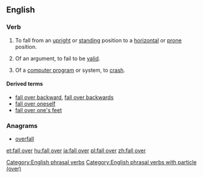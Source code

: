 ==English==

===Verb===
{{en-verb|head=[[fall]] [[over]]|falls over|falling over|fell over|fallen over}}

# {{context|intransitive|idiomatic}} To fall from an [[upright]] or [[standing]] position to a [[horizontal]] or [[prone]] position.
# {{context|intransitive|idiomatic}} Of an argument, to fail to be [[valid]].
# {{context|intransitive|idiomatic|informal|computing}} Of a [[computer program]] or system, to [[crash]].

====Derived terms====
* [[fall over backward]], [[fall over backwards]]
* [[fall over oneself]]
* [[fall over one's feet]]

===Anagrams===
* [[overfall#English|overfall]]

[[Category:English phrasal verbs]]
[[Category:English phrasal verbs with particle (over)]]

[[et:fall over]]
[[hu:fall over]]
[[ja:fall over]]
[[pl:fall over]]
[[zh:fall over]]